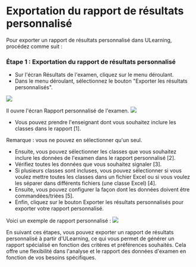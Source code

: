 
# Exportation du rapport de résultats personnalisé 
 
 Pour exporter un rapport de résultats personnalisé dans ULearning, procédez comme suit : 
 
 ### Étape 1 : Exportation du rapport de résultats personnalisé 
 - Sur l'écran Résultats de l'examen, cliquez sur le menu déroulant. 
 - Dans le menu déroulant, sélectionnez le bouton "Exporter les résultats personnalisés". 
 
 ![]( /img/utest/teacher/result16.png) 
 
 Il ouvre l'écran Rapport personnalisé de l'examen. 
 ![]( /img/utest/teacher/result17.png) 
 
 - Vous pouvez prendre l'enseignant dont vous souhaitez inclure les classes dans le rapport [1]. 

 Remarque : vous ne pouvez en sélectionner qu'un seul. 
 - Ensuite, vous pouvez sélectionner les classes que vous souhaitez inclure les données de l'examen dans le rapport personnalisé [2]. 
 - Vérifiez toutes les données que vous souhaitez signaler [3]. 
 - Si plusieurs classes sont incluses, vous pouvez sélectionner si vous voulez mettre toutes les classes dans un fichier Excel ou si vous voulez les séparer dans différents fichiers (une classe Excel) [4]. 
 - Ensuite, vous pouvez configurer la façon dont les données doivent être commandées/triées [5]. 
 - Enfin, cliquez sur le bouton Exporter les résultats personnalisés pour exporter votre rapport personnalisé. 
 
 
 Voici un exemple de rapport personnalisé : 
 ![]( /img/utest/teacher/result18.png) 
 
 En suivant ces étapes, vous pouvez exporter un rapport de résultats personnalisé à partir d'ULearning, ce qui vous permet de générer un rapport spécialisé en fonction des critères et préférences souhaités. Cela offre une flexibilité dans l'analyse et le rapport des données d'examen en fonction de vos besoins spécifiques.
